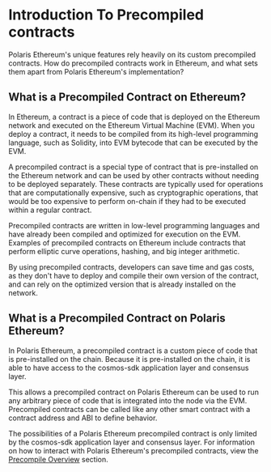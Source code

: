 # Introduction To Precompiled contracts

Polaris Ethereum's unique features rely heavily on its custom precompiled contracts. 
How do precompiled contracts work in Ethereum, and what sets them apart from Polaris Ethereum's implementation?

## What is a Precompiled Contract on Ethereum?

In Ethereum, a contract is a piece of code that is deployed on the Ethereum network and executed on the Ethereum Virtual Machine (EVM).
When you deploy a contract, it needs to be compiled from its high-level programming language, such as Solidity, into EVM bytecode that can be executed by the EVM.

A precompiled contract is a special type of contract that is pre-installed on the Ethereum network and can be used by other contracts without needing to be deployed
separately. These contracts are typically used for operations that are computationally expensive, such as cryptographic operations, that would be too expensive to 
perform on-chain if they had to be executed within a regular contract.

Precompiled contracts are written in low-level programming languages and have already been compiled and optimized for execution on the EVM. Examples of precompiled 
contracts on Ethereum include contracts that perform elliptic curve operations, hashing, and big integer arithmetic.

By using precompiled contracts, developers can save time and gas costs, as they don't have to deploy and compile their own version of the contract, and can rely 
on the optimized version that is already installed on the network.

## What is a Precompiled Contract on Polaris Ethereum?

In Polaris Ethereum, a precompiled contract is a custom piece of code that is pre-installed on the chain.
Because it is pre-installed on the chain, it is able to have access to the cosmos-sdk application
layer and consensus layer.

This allows a precompiled contract on Polaris Ethereum can be used to run
any arbitrary piece of code that is integrated into the node via the EVM. Precompiled contracts
can be called like any other smart contract with a contract address and ABI to define behavior.


The possibilities of a Polaris Ethereum precompiled contract is only limited by the cosmos-sdk application layer and consensus layer.
For information on how to interact with Polaris Ethereum's precompiled contracts, view the [Precompile Overview](../precompile-overview) section.

